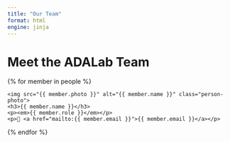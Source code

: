 ```yaml
---
title: "Our Team"
format: html
engine: jinja
---
```


# Meet the ADALab Team

<div class="people-grid">
{% for member in people %}
  <div class="person-card">
    <img src="{{ member.photo }}" alt="{{ member.name }}" class="person-photo">
    <h3>{{ member.name }}</h3>
    <p><em>{{ member.role }}</em></p>
    <p>📧 <a href="mailto:{{ member.email }}">{{ member.email }}</a></p>
  </div>
{% endfor %}
</div>
